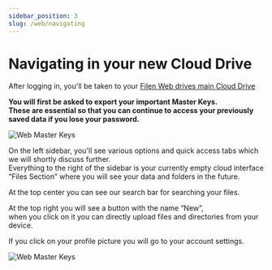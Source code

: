 ```yaml
---
sidebar_position: 3
slug: /web/navigating
---
```


# Navigating in your new Cloud Drive

After logging in, you'll be taken to your [Filen Web drives main Cloud Drive](https://app.filen.io/)

**You will first be asked to export your important Master Keys.  
These are essential so that you can continue to access your previously saved data if you lose your password.**

![Web Master Keys](/img/webmasterkey.png)

On the left sidebar, you'll see various options and quick access tabs which we will shortly discuss further.  
Everything to the right of the sidebar is your currently empty cloud interface “Files Section” where you will see your data and folders in the future.

At the top center you can see our search bar for searching your files.

At the top right you will see a button with the name “New”,  
when you click on it you can directly upload files and directories from your device.

If you click on your profile picture you will go to your account settings.

![Web Master Keys](/img/webblank.png)
